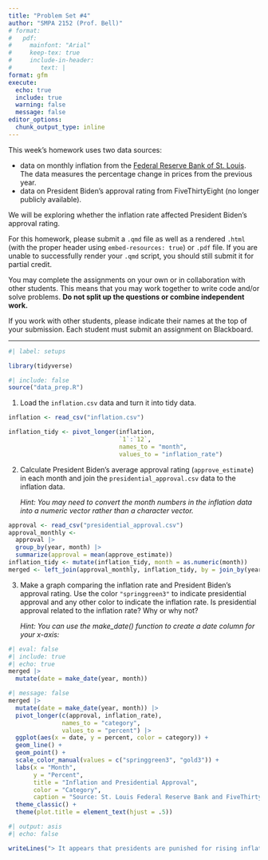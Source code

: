 ```yaml
---
title: "Problem Set #4"
author: "SMPA 2152 (Prof. Bell)"
# format:
#   pdf:
#     mainfont: "Arial"
#     keep-tex: true
#     include-in-header:
#        text: |
format: gfm
execute:
  echo: true
  include: true
  warning: false
  message: false
editor_options: 
  chunk_output_type: inline
---
```

\vspace{-3em}

This week's homework uses two data sources:

* data on monthly inflation from the [Federal Reserve Bank of St. Louis](https://fred.stlouisfed.org/series/CPIAUCSL). The data measures the percentage change in prices from the previous year.
* data on President Biden's approval rating from FiveThirtyEight (no longer publicly available).

We will be exploring whether the inflation rate affected President Biden's approval rating.

For this homework, please submit a `.qmd` file as well as a rendered `.html` (with the proper header using `embed-resources: true`) or `.pdf` file. If you are unable to successfully render your `.qmd` script, you should still submit it for partial credit.

You may complete the assignments on your own or in collaboration with other students. This means that you may work together to write code and/or solve problems. **Do not split up the questions or combine independent work.**

If you work with other students, please indicate their names at the top of your submission. Each student must submit an assignment on Blackboard.
\vspace{-1em}

---

```r
#| label: setups

library(tidyverse)
```

```r
#| include: false
source("data_prep.R")
```

1. Load the `inflation.csv` data and turn it into tidy data.

```r
inflation <- read_csv("inflation.csv")

inflation_tidy <- pivot_longer(inflation,
                               `1`:`12`,
                               names_to = "month",
                               values_to = "inflation_rate")
```

2. Calculate President Biden's average approval rating (`approve_estimate`) in each month and join the `presidential_approval.csv` data to the inflation data.

    *Hint: You may need to convert the month numbers in the inflation data into a numeric vector rather than a character vector.*

```r
approval <- read_csv("presidential_approval.csv")
approval_monthly <-
  approval |>
  group_by(year, month) |>
  summarize(approval = mean(approve_estimate))
inflation_tidy <- mutate(inflation_tidy, month = as.numeric(month))
merged <- left_join(approval_monthly, inflation_tidy, by = join_by(year == YEAR, month ))
```

3. Make a graph comparing the inflation rate and President Biden's approval rating. Use the color `"springgreen3"` to indicate presidential approval and any other color to indicate the inflation rate. Is presidential approval related to the inflation rate? Why or why not?

    *Hint: You can use the make_date() function to create a date column for your x-axis:*
    
```r
#| eval: false
#| include: true
#| echo: true
merged |>
  mutate(date = make_date(year, month))
```

```r
#| message: false
merged |>
  mutate(date = make_date(year, month)) |>
  pivot_longer(c(approval, inflation_rate),
               names_to = "category",
               values_to = "percent") |>
  ggplot(aes(x = date, y = percent, color = category)) +
  geom_line() +
  geom_point() +
  scale_color_manual(values = c("springgreen3", "gold3")) +
  labs(x = "Month",
       y = "Percent",
       title = "Inflation and Presidential Approval",
       color = "Category",
       caption = "Source: St. Louis Federal Reserve Bank and FiveThirtyEight.") +
  theme_classic() +
  theme(plot.title = element_text(hjust = .5))
```

```r
#| output: asis
#| echo: false

writeLines("> It appears that presidents are punished for rising inflation rates, but are not rewarded for declining inflation rates. As the inflation rate rises in the first half of President Biden's term, his approval rating declines. However, as the inflation rate decreases and then stabilizes in the second half of his term, his approval rating does not improve (and actually continues to decline somewhat).")
```